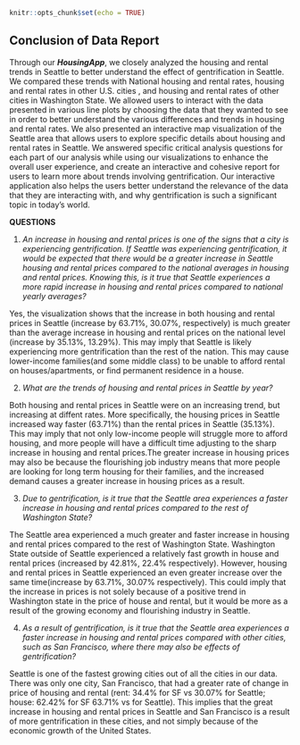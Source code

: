 

```r
knitr::opts_chunk$set(echo = TRUE)
```

## Conclusion of Data Report

Through our _**HousingApp**_, we closely analyzed the housing and rental trends in Seattle to better understand the effect of gentrification in Seattle. We compared these trends with National housing and rental rates, housing and rental rates in other U.S. cities , and housing and rental rates of other cities in Washington State. We allowed users to interact with the data presented in various line plots by choosing the data that they wanted to see in order to better understand the various differences and trends in housing and rental rates. We also presented an interactive map visualization of the Seattle area that allows users to explore specific details about housing and rental rates in Seattle. We answered specific critical analysis questions for each part of our analysis while using our visualizations to enhance the overall user experience, and create an interactive and cohesive report for users to learn more about trends involving gentrification. Our interactive application also helps the users better understand the relevance of the data that they are interacting with, and why gentrification is such a significant topic in today's world. 

**QUESTIONS**

1) *An increase in housing and rental prices is one of the signs that a city is experiencing gentrification. If Seattle was experiencing gentrification, it would be expected that there would be a greater increase in Seattle housing and rental prices compared to the national averages in housing and rental prices. Knowing this, is it true that Seattle experiences a more rapid increase in housing and rental prices compared to national yearly averages?*

Yes, the visualization shows that the increase in both housing and rental prices in Seattle (increase by 63.71%, 30.07%, respectively) is much greater than the average increase in housing and rental prices on the national level (increase by 35.13%, 13.29%). This may imply that Seattle is likely experiencing more gentrification than the rest of the nation. This may cause lower-income families(and some middle class) to be unable to afford rental on houses/apartments, or find permanent residence in a house.

2) *What are the trends of housing and rental prices in Seattle by year?*

Both housing and rental prices in Seattle were on an increasing trend, but increasing at diffent rates. More specifically, the housing prices in Seattle increased way faster (63.71%) than the rental prices in Seattle (35.13%). This may imply that not only low-income people will struggle more to afford housing, and more people will have a difficult time adjusting to the sharp increase in housing and rental prices.The greater increase in housing prices may also be because the flourishing job industry means that more people are looking for long term housing for their families, and the increased demand causes a greater increase in housing prices as a result.

3) *Due to gentrification, is it true that the Seattle area experiences a faster increase in housing and rental prices compared to the rest of Washington State?*

The Seattle area experienced a much greater and faster increase in housing and rental prices compared to the rest of Washington State. Washington State outside of Seattle experienced a relatively fast growth in house and rental prices  (increased by 42.81%, 22.4% respectively). However, housing and rental prices in Seattle experienced an even greater increase over the same time(increase by 63.71%, 30.07% respectively). This could imply that the increase in prices is not solely because of a positive trend in Washington state in the price of house and rental, but it would be more as a result of the growing economy and flourishing industry in Seattle.

4) *As a result of gentrification, is it true that the Seattle area experiences a faster increase in housing and rental prices compared with other cities, such as San Francisco, where there may also be effects of gentrification?*

Seattle is one of the fastest growing cities out of all the cities in our data. There was only one city, San Francisco, that had a greater rate of change in price of housing and rental (rent: 34.4% for SF vs 30.07% for Seattle; house: 62.42% for SF 63.71% vs for Seattle). This implies that the great increase in housing and rental prices in Seattle and San Francisco is a result of more gentrification in these cities, and not simply because of the economic growth of the United States.